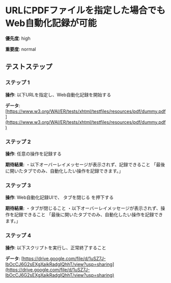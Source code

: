 # URLにPDFファイルを指定した場合でもWeb自動化記録が可能

**優先度**: high

**重要度**: normal

## テストステップ

### ステップ 1

**操作**: 以下URLを指定し、Web自動化記録を開始する

**データ**: [https://www.w3.org/WAI/ER/tests/xhtml/testfiles/resources/pdf/dummy.pdf](https://www.w3.org/WAI/ER/tests/xhtml/testfiles/resources/pdf/dummy.pdf)

### ステップ 2

**操作**: 任意の操作を記録する

**期待結果**:
・以下オーバーレイメッセージが表示されず、記録できること
「最後に開いたタブでのみ、自動化したい操作を記録できます。」

### ステップ 3

**操作**: Web自動化記録UIで、 タブを閉じる を押下する

**期待結果**:
・タブが閉じること
・以下オーバーレイメッセージが表示されず、操作を記録できること
「最後に開いたタブでのみ、自動化したい操作を記録できます。」

### ステップ 4

**操作**: 以下スクリプトを実行し、正常終了すること

**データ**: [https://drive.google.com/file/d/1uSZ7J-lbOcCJ6G2sEXgXaikRadgIQhhT/view?usp=sharing](https://drive.google.com/file/d/1uSZ7J-lbOcCJ6G2sEXgXaikRadgIQhhT/view?usp=sharing)

